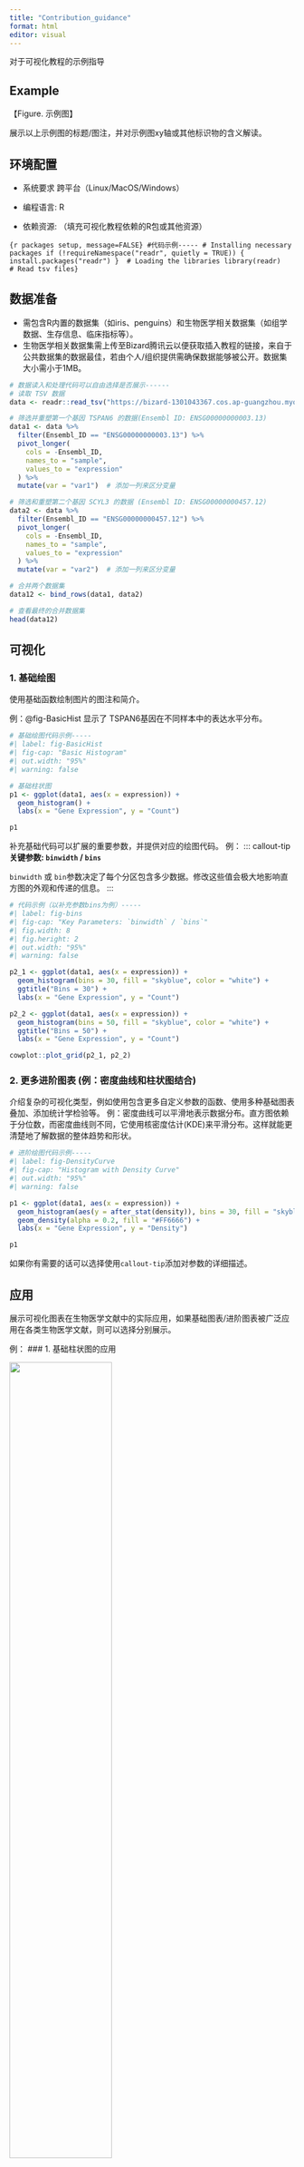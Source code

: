 ---
title: "Contribution_guidance"
format: html
editor: visual
---


对于可视化教程的示例指导

## Example

【Figure. 示例图】

展示以上示例图的标题/图注，并对示例图xy轴或其他标识物的含义解读。

## 环境配置

-   系统要求 跨平台（Linux/MacOS/Windows）

-   编程语言: R

-   依赖资源: （填充可视化教程依赖的R包或其他资源）

```{r packages setup, message=FALSE} #代码示例----- # Installing necessary packages if (!requireNamespace("readr", quietly = TRUE)) {   install.packages("readr") }  # Loading the libraries library(readr)      # Read tsv files}
```

## 数据准备

-   需包含R内置的数据集（如iris、penguins）和生物医学相关数据集（如组学数据、生存信息、临床指标等）。
-   生物医学相关数据集需上传至Bizard腾讯云以便获取插入教程的链接，来自于公共数据集的数据最佳，若由个人/组织提供需确保数据能够被公开。数据集大小需小于1MB。

```{r load data, message=FALSE}
# 数据读入和处理代码可以自由选择是否展示------
# 读取 TSV 数据
data <- readr::read_tsv("https://bizard-1301043367.cos.ap-guangzhou.myqcloud.com/TCGA-LIHC.htseq_counts.tsv.gz")

# 筛选并重塑第一个基因 TSPAN6 的数据(Ensembl ID: ENSG00000000003.13)
data1 <- data %>%
  filter(Ensembl_ID == "ENSG00000000003.13") %>%
  pivot_longer(
    cols = -Ensembl_ID, 
    names_to = "sample", 
    values_to = "expression"
  ) %>%
  mutate(var = "var1")  # 添加一列来区分变量

# 筛选和重塑第二个基因 SCYL3 的数据 (Ensembl ID: ENSG00000000457.12)
data2 <- data %>%
  filter(Ensembl_ID == "ENSG00000000457.12") %>%
  pivot_longer(
    cols = -Ensembl_ID, 
    names_to = "sample", 
    values_to = "expression"
  ) %>%
  mutate(var = "var2")  # 添加一列来区分变量

# 合并两个数据集
data12 <- bind_rows(data1, data2)

# 查看最终的合并数据集
head(data12)
```

## 可视化

### 1. 基础绘图

使用基础函数绘制图片的图注和简介。

例：\@fig-BasicHist 显示了 TSPAN6基因在不同样本中的表达水平分布。

```{r fig1BasicHist}
# 基础绘图代码示例-----
#| label: fig-BasicHist
#| fig-cap: "Basic Histogram"
#| out.width: "95%"
#| warning: false

# 基础柱状图
p1 <- ggplot(data1, aes(x = expression)) +
  geom_histogram() + 
  labs(x = "Gene Expression", y = "Count")

p1
```

补充基础代码可以扩展的重要参数，并提供对应的绘图代码。 
例：
::: callout-tip
**关键参数: `binwidth` / `bins`**

`binwidth` 或 `bin`参数决定了每个分区包含多少数据。修改这些值会极大地影响直方图的外观和传递的信息。
:::

```{r fig2binwidth/bins}
# 代码示例（以补充参数bins为例）-----
#| label: fig-bins
#| fig-cap: "Key Parameters: `binwidth` / `bins`"
#| fig.width: 8
#| fig.heright: 2
#| out.width: "95%"
#| warning: false

p2_1 <- ggplot(data1, aes(x = expression)) +
  geom_histogram(bins = 30, fill = "skyblue", color = "white") +
  ggtitle("Bins = 30") + 
  labs(x = "Gene Expression", y = "Count")

p2_2 <- ggplot(data1, aes(x = expression)) +
  geom_histogram(bins = 50, fill = "skyblue", color = "white") +
  ggtitle("Bins = 50") + 
  labs(x = "Gene Expression", y = "Count")

cowplot::plot_grid(p2_1, p2_2)
```

### 2. 更多进阶图表 (例：密度曲线和柱状图结合)

介绍复杂的可视化类型，例如使用包含更多自定义参数的函数、使用多种基础图表叠加、添加统计学检验等。 
例：密度曲线可以平滑地表示数据分布。直方图依赖于分位数，而密度曲线则不同，它使用核密度估计(KDE)来平滑分布。这样就能更清楚地了解数据的整体趋势和形状。

```{r fig3w/Density Curve}
# 进阶绘图代码示例-----
#| label: fig-DensityCurve
#| fig-cap: "Histogram with Density Curve"
#| out.width: "95%"
#| warning: false

p1 <- ggplot(data1, aes(x = expression)) +
  geom_histogram(aes(y = after_stat(density)), bins = 30, fill = "skyblue", color = "white") +
  geom_density(alpha = 0.2, fill = "#FF6666") + 
  labs(x = "Gene Expression", y = "Density")

p1
```

如果你有需要的话可以选择使用`callout-tip`添加对参数的详细描述。

## 应用

展示可视化图表在生物医学文献中的实际应用，如果基础图表/进阶图表被广泛应用在各类生物医学文献，则可以选择分别展示。

例： 
### 1. 基础柱状图的应用

::: {#fig-HistApplications}
![](images/Hist_app1.jpeg){fig-alt="HistApp1" fig-align="center" width="60%"}

基础柱状图的应用
:::

图 9 显示了 n = 6时人类X染色体和人类Y染色体直方图相对频率的差异。 \[1\]

需补充图片图注和来源文献信息。可视作者意愿补充对该图的代码复现。

## 参考文献

例： 1. Costa, A. M., Machado, J. T., & Quelhas, M. D. (2011). Histogram-based DNA analysis for the visualization of chromosome, genome, and species information. *Bioinformatics, 27*(9), 1207–1214. <https://doi.org/10.1093/bioinformatics/btr131>

## 共享者

-   **编辑**: 您的姓名。
-   **审阅**: 审阅者姓名。
